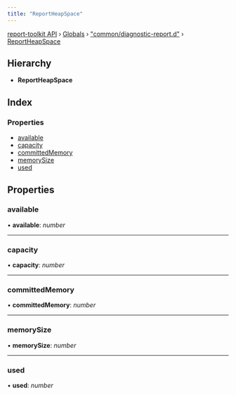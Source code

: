 ```yaml
---
title: "ReportHeapSpace"
---
```


[report-toolkit API](../home.mdx) › [Globals](../home.mdx) › ["common/diagnostic-report.d"](../modules/common_diagnostic_report_d_.mdx) › [ReportHeapSpace](common_diagnostic_report_d_.reportheapspace.mdx)

## Hierarchy

* **ReportHeapSpace**

## Index

### Properties

- [available](common_diagnostic_report_d_.reportheapspace.mdx#available)
- [capacity](common_diagnostic_report_d_.reportheapspace.mdx#capacity)
- [committedMemory](common_diagnostic_report_d_.reportheapspace.mdx#committedmemory)
- [memorySize](common_diagnostic_report_d_.reportheapspace.mdx#memorysize)
- [used](common_diagnostic_report_d_.reportheapspace.mdx#used)

## Properties

### available

• **available**: *number*

___

### capacity

• **capacity**: *number*

___

### committedMemory

• **committedMemory**: *number*

___

### memorySize

• **memorySize**: *number*

___

### used

• **used**: *number*

